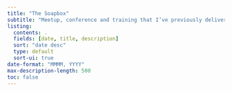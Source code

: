 ```yaml
---
title: "The Soapbox"
subtitle: "Meetup, conference and training that I’ve previously delivered."
listing:
  contents: .
  fields: [date, title, description]
  sort: "date desc"
  type: default
  sort-ui: true
date-format: "MMMM, YYYY"
max-description-length: 500
toc: false
---
```

